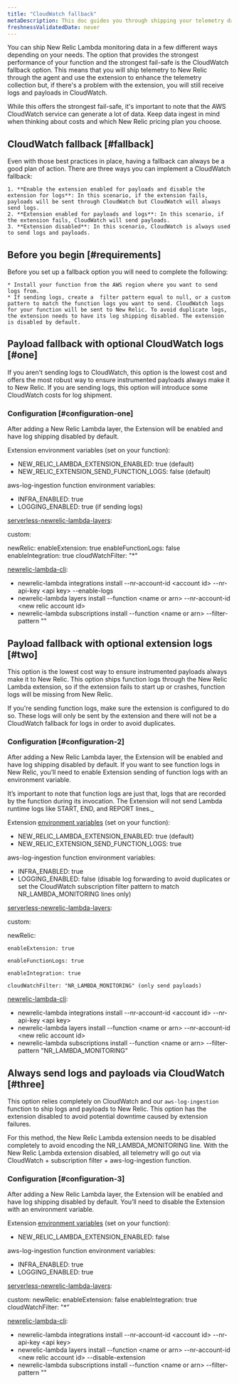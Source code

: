 ```yaml
---
title: "CloudWatch fallback"
metaDescription: This doc guides you through shipping your telemetry data with Cloudwatch as a fail-safe option.
freshnessValidatedDate: never
---
```


You can ship New Relic Lambda monitoring data in a few different ways depending on your needs. The option that provides the strongest performance of your function and the strongest fail-safe is the CloudWatch fallback option. This means that you will ship telemetry to New Relic through the agent and use the extension to enhance the telemetry collection but, if there's a problem with the extension, you will still receive logs and payloads in CloudWatch.  

While this offers the strongest fail-safe, it's important to note that the AWS CloudWatch service can generate a lot of data. Keep data ingest in mind when thinking about costs and which New Relic pricing plan you choose. 


## CloudWatch fallback [#fallback]

Even with those best practices in place, having a fallback can always be a good plan of action. There are three ways you can implement a CloudWatch fallback:

    1. **Enable the extension enabled for payloads and disable the extension for logs**: In this scenario, if the extension fails, payloads will be sent through CloudWatch but CloudWatch will always send logs. 
    2. **Extension enabled for payloads and logs**: In this scenario, if the extension fails, CloudWatch will send payloads. 
    3. **Extension disabled**: In this scenario, CloudWatch is always used to send logs and payloads.

## Before you begin  [#requirements]

Before you set up a fallback option you will need to complete the following:

    * Install your function from the AWS region where you want to send logs from.
    * If sending logs, create a  filter pattern equal to null, or a custom pattern to match the function logs you want to send. CloudWatch logs for your function will be sent to New Relic. To avoid duplicate logs, the extension needs to have its log shipping disabled. The extension is disabled by default.

## Payload fallback with optional CloudWatch logs [#one]

If you aren't sending logs to CloudWatch, this option is the lowest cost and offers the most robust way to ensure instrumented payloads always make it to New Relic. If you are sending logs, this option will introduce some CloudWatch costs for log shipment.


### Configuration [#configuration-one]

After adding a New Relic Lambda layer, the Extension will be enabled and have log shipping disabled by default.

Extension environment variables (set on your function):

* NEW_RELIC_LAMBDA_EXTENSION_ENABLED: true (default)
* NEW_RELIC_EXTENSION_SEND_FUNCTION_LOGS: false (default)

aws-log-ingestion function environment variables:

* INFRA_ENABLED: true
* LOGGING_ENABLED: true (if sending logs)

[serverless-newrelic-lambda-layers](https://github.com/newrelic/serverless-newrelic-lambda-layers):

custom:

  newRelic:
enableExtension: true
enableFunctionLogs: false
enableIntegration: true
cloudWatchFilter: "*"

[newrelic-lambda-cli](https://github.com/newrelic/newrelic-lambda-cli):

* newrelic-lambda integrations install --nr-account-id &lt;account id> --nr-api-key &lt;api key> --enable-logs
* newrelic-lambda layers install --function &lt;name or arn> --nr-account-id &lt;new relic account id>
* newrelic-lambda subscriptions install --function &lt;name or arn> --filter-pattern ""


## Payload fallback with optional extension logs [#two]

This option is the lowest cost way to ensure instrumented payloads always make it to New Relic. This option ships function logs through the New Relic Lambda extension, so if the extension fails to start up or crashes, function logs will be missing from New Relic.

If you're sending function logs, make sure the extension is configured to do so. These logs will only be sent by the extension and there will not be a CloudWatch fallback for logs in order to avoid duplicates.


### Configuration [#configuration-2]

After adding a New Relic Lambda layer, the Extension will be enabled and have log shipping disabled by default. If you want to see function logs in New Relic, you’ll need to enable Extension sending of function logs with an environment variable.

It’s important to note that function logs are just that, logs that are recorded by the function during its invocation. The Extension will not send Lambda runtime logs like START, END, and REPORT lines._

Extension [environment variables](https://github.com/newrelic/newrelic-lambda-extension/blob/main/config/config.go) (set on your function):


* NEW_RELIC_LAMBDA_EXTENSION_ENABLED: true (default)
* NEW_RELIC_EXTENSION_SEND_FUNCTION_LOGS: true

aws-log-ingestion function environment variables:

* INFRA_ENABLED: true
* LOGGING_ENABLED: false (disable log forwarding to avoid duplicates or set the CloudWatch subscription filter pattern to match NR_LAMBDA_MONITORING lines only)

[serverless-newrelic-lambda-layers](https://github.com/newrelic/serverless-newrelic-lambda-layers):

custom:

  newRelic:

    enableExtension: true

    enableFunctionLogs: true

    enableIntegration: true

    cloudWatchFilter: "NR_LAMBDA_MONITORING" (only send payloads)

[newrelic-lambda-cli](https://github.com/newrelic/newrelic-lambda-cli):



* newrelic-lambda integrations install --nr-account-id &lt;account id> --nr-api-key &lt;api key>
* newrelic-lambda layers install --function &lt;name or arn> --nr-account-id &lt;new relic account id>
* newrelic-lambda subscriptions install --function &lt;name or arn> --filter-pattern "NR_LAMBDA_MONITORING"


## Always send logs and payloads via CloudWatch [#three]

This option relies completely on CloudWatch and our `aws-log-ingestion` function to ship logs and payloads to New Relic. This option has the extension disabled to avoid potential downtime caused by extension failures.

For this method, the New Relic Lambda extension needs to be disabled completely to avoid encoding the NR_LAMBDA_MONITORING line. With the New Relic Lambda extension disabled, all telemetry will go out via CloudWatch + subscription filter + aws-log-ingestion function.

### Configuration [#configuration-3]

After adding a New Relic Lambda layer, the Extension will be enabled and have log shipping disabled by default. You’ll need to disable the Extension with an environment variable.

Extension [environment variables](https://github.com/newrelic/newrelic-lambda-extension/blob/main/config/config.go) (set on your function):



* NEW_RELIC_LAMBDA_EXTENSION_ENABLED: false

aws-log-ingestion function environment variables:

* INFRA_ENABLED: true
* LOGGING_ENABLED: true

[serverless-newrelic-lambda-layers](https://github.com/newrelic/serverless-newrelic-lambda-layers):

custom:
newRelic:
    enableExtension: false
    enableIntegration: true
    cloudWatchFilter: "*”

[newrelic-lambda-cli](https://github.com/newrelic/newrelic-lambda-cli):


* newrelic-lambda integrations install --nr-account-id &lt;account id> --nr-api-key &lt;api key>
* newrelic-lambda layers install --function &lt;name or arn> --nr-account-id &lt;new relic account id> --disable-extension
* newrelic-lambda subscriptions install --function &lt;name or arn> --filter-pattern ""

